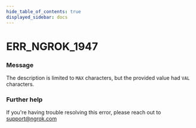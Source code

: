 ```yaml
---
hide_table_of_contents: true
displayed_sidebar: docs
---
```



# ERR_NGROK_1947

### Message

The description is limited to `MAX` characters, but the provided value had `VAL` characters.

<ErrorDetails error="err_ngrok_1947" />

### Further help

If you're having trouble resolving this error, please reach out to [support@ngrok.com](mailto:support@ngrok.com?subject=Help%20with%20ERR_NGROK_1947)

